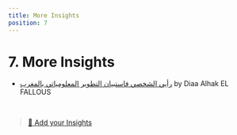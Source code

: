 ```yaml
---
title: More Insights
position: 7
---
```


# 7. More Insights

- [رأيي الشخصي فاستبيان التطوير المعلومياتي بالمغرب](https://www.linkedin.com/pulse/%25D8%25B1%25D8%25A3%25D9%258A%25D9%258A-%25D8%25A7%25D9%2584%25D8%25B4%25D8%25AE%25D8%25B5%25D9%258A-%25D9%2581%25D8%25A7%25D8%25B3%25D8%25AA%25D8%25A8%25D9%258A%25D8%25A7%25D9%2586-%25D8%25A7%25D9%2584%25D8%25AA%25D8%25B7%25D9%2588%25D9%258A%25D8%25B1-%25D8%25A7%25D9%2584%25D9%2585%25D8%25B9%25D9%2584%25D9%2588%25D9%2585%25D9%258A%25D8%25A7%25D8%25AA%25D9%258A-%25D8%25A8%25D8%25A7%25D9%2584%25D9%2585%25D8%25BA%25D8%25B1%25D8%25A8-el-fallous/?trackingId=CIH6Y5XNRFWwarBwdYBjVA%3D%3D) by Diaa Alhak EL FALLOUS

<br />

> [👋 Add your Insights](https://github.com/geeksblabla/stateofdev.ma/blob/master/results/2021/sections/more.mdx)
